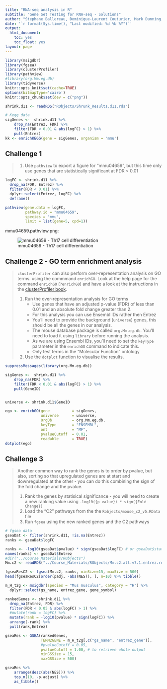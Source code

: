 ```yaml
---
title: "RNA-seq analysis in R"
subtitle: "Gene Set Testing for RNA-seq - Solutions"
author: "Stephane Ballereau, Dominique-Laurent Couturier, Mark Dunning, Abbi Edwards, Ashley Sawle"
date: '`r format(Sys.time(), "Last modified: %d %b %Y")`'
output:
  html_document:
    toc: yes
    toc_float: yes
layout: page
---
```


```r
library(msigdbr)
library(fgsea)
library(clusterProfiler)
library(pathview)
#library(org.Mm.eg.db)
library(tidyverse)
knitr::opts_knit$set(cache=TRUE)
options(bitmapType='cairo')
knitr::opts_chunk$set(dev = c("png"))
```

```r
shrink.d11 <- readRDS("RObjects/Shrunk_Results.d11.rds")

# Kegg data
sigGenes <-  shrink.d11 %>% 
    drop_na(Entrez, FDR) %>% 
    filter(FDR < 0.01 & abs(logFC) > 1) %>% 
    pull(Entrez)
kk <- enrichKEGG(gene = sigGenes, organism = 'mmu')
```

## Challenge 1

> 1. Use `pathview` to export a figure for "mmu04659", but this time only
> use genes that are statistically significant at FDR < 0.01

```r
logFC <- shrink.d11 %>% 
  drop_na(FDR, Entrez) %>% 
  filter(FDR < 0.01) %>% 
  dplyr::select(Entrez, logFC) %>% 
  deframe()

pathview(gene.data = logFC, 
         pathway.id = "mmu04659", 
         species = "mmu", 
         limit = list(gene=5, cpd=1))
```

mmu04659.pathview.png:

![mmu04659 - Th17 cell differentiation](images/mmu04659.pathview.png)

## Challenge 2 - GO term enrichment analysis

> `clusterProfiler` can also perform over-representation analysis on GO terms.
> using the commmand `enrichGO`. Look at the help page for the command 
> `enrichGO` (`?enrichGO`) and have a look at the instructions in the 
> [clusterProfiler book](http://yulab-smu.top/clusterProfiler-book/chapter5.html#go-over-representation-test).
>
> 1. Run the over-representation analysis for GO terms 
>     - Use genes that have an adjusted p-value (FDR) of less than 0.01 and
> an absolute fold change greater than 2.    
>     - For this analysis you can use Ensembl IDs rather then Entrez
>     - You'll need to provide the background (`universe`) genes, this should be
> all the genes in our analysis.
>     - The mouse database package is called `org.Mm.eg.db`. You'll need to load
>  it using `library` before running the analysis.    
>     - As we are using Ensembl IDs, you'll need to set the `keyType` 
> parameter in the `enrichGO` command to indicate this.
>     - Only test terms in the "Molecular Function" ontology 
> 2. Use the `dotplot` function to visualise the results.

```r
suppressMessages(library(org.Mm.eg.db))

sigGenes <-  shrink.d11 %>% 
    drop_na(FDR) %>% 
    filter(FDR < 0.01 & abs(logFC) > 1) %>% 
    pull(GeneID)


universe <- shrink.d11$GeneID

ego <- enrichGO(gene          = sigGenes, 
                universe      = universe,
                OrgDb         = org.Mm.eg.db,
                keyType       = "ENSEMBL",
                ont           = "MF",
                pvalueCutoff  = 0.01,
                readable      = TRUE)
dotplot(ego)
```

## Challenge 3

> Another common way to rank the genes is to order by pvalue, but also, sorting
> so that upregulated genes are at start and downregulated at the other - 
> you can do this combining the sign of the fold change and the pvalue. 
> 
> 1. Rank the genes by statisical significance - you will need to create
> a new ranking value using `-log10({p value}) * sign({Fold Change})`  
> 2. Load the "C2" pathways from the the `Robjects/mouse_c2_v5.RData` file   
> 3. Run `fgsea` using the new ranked genes and the C2 pathways  


```r
# fgsea data
gseaDat <- filter(shrink.d11, !is.na(Entrez))
ranks <- gseaDat$logFC
```

```r
ranks <- -log10(gseaDat$pvalue) * sign(gseaDat$logFC) # or gseaDat$stat
names(ranks) <- gseaDat$Entrez  
#dir("../Course_Materials/RObjects")
Mm.c2 <- readRDS("../Course_Materials/RObjects/Mm.c2.all.v7.1.entrez.rds")

fgseaResC2 <- fgsea(Mm.c2, ranks, minSize=15, maxSize = 500)
head(fgseaResC2[order(padj, -abs(NES)), ], n=10) %>% tibble()
```


```r

m_H_t2g <- msigdbr(species = "Mus musculus", category = "H") %>% 
  dplyr::select(gs_name, entrez_gene, gene_symbol)

rankedGenes <- shrink.d11 %>%
  drop_na(Entrez, FDR) %>%
  filter(FDR < 0.05 & abs(logFC) > 1) %>%
  #mutate(rank = logFC) %>%
  mutate(rank = -log10(pvalue) * sign(logFC)) %>%
  arrange(-rank) %>%
  pull(rank,Entrez)

gseaRes <- GSEA(rankedGenes,
                TERM2GENE = m_H_t2g[,c("gs_name", "entrez_gene")],
                #pvalueCutoff = 0.05,
                pvalueCutoff = 1.00, # to retrieve whole output
                minGSSize = 15,
                maxGSSize = 500)

gseaRes %>% 
    arrange(desc(abs(NES))) %>% 
    top_n(10, -p.adjust) %>%  
    as_tibble()
```

